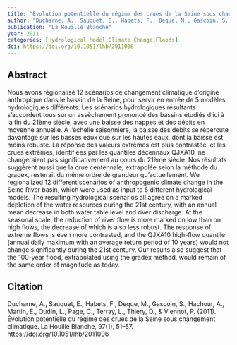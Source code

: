 ```yaml
---
title: "Évolution potentielle du régime des crues de la Seine sous changement climatique"
author: "Ducharne, A., Sauquet, E., Habets, F., Deque, M., Gascoin, S., Hachour, A., Martin, E., Oudin, L., Page, C., Terray, L., Thiery, D., Viennot, P."
publication: "La Houille Blanche"
year: 2011
categories: [Hydrological Model,Climate Change,Floods]
doi: https://doi.org/10.1051/lhb/2011006
---
```


## Abstract

Nous avons régionalisé 12 scénarios de changement climatique d’origine anthropique dans le bassin de la Seine, pour servir en entrée de 5 modèles hydrologiques différents. Les scénarios hydrologiques résultants s’accordent tous sur un assèchement prononcé des bassins étudiés d’ici à la fin du 21ème siècle, avec une baisse des nappes et des débits en moyenne annuelle. A l’échelle saisonnière, la baisse des débits se répercute davantage sur les basses eaux que sur les hautes eaux, dont la baisse est moins robuste. La réponse des valeurs extrêmes est plus contrastée, et les crues extrêmes, identifiées par les quantiles décennaux QJXA10, ne changeraient pas significativement au cours du 21ème siècle. Nos résultats suggèrent aussi que la crue centennale, extrapolée selon la méthode du gradex, resterait du même ordre de grandeur qu’actuellement. We regionalized 12 different scenarios of anthropogenic climate change in the Seine River basin, which were used as input to 5 different hydrological models. The resulting hydrological scenarios all agree on a marked depletion of the water resources during the 21st century, with an annual mean decrease in both water table level and river discharge. At the seasonal scale, the reduction of river flow is more marked on low than on high flows, the decrease of which is also less robust. The response of extreme flows is even more contrasted, and the QJXA10 high-flow quantile (annual daily maximum with an average return period of 10 years) would not change significantly during the 21st century. Our results also suggest that the 100-year flood, extrapolated using the gradex method, would remain of the same order of magnitude as today.

## Citation

Ducharne, A., Sauquet, E., Habets, F., Deque, M., Gascoin, S., Hachour, A., Martin, E., Oudin, L., Page, C., Terray, L., Thiery, D., & Viennot, P. (2011). Évolution potentielle du régime des crues de la Seine sous changement climatique. La Houille Blanche, 97(1), 51–57. https://doi.org/10.1051/lhb/2011006
